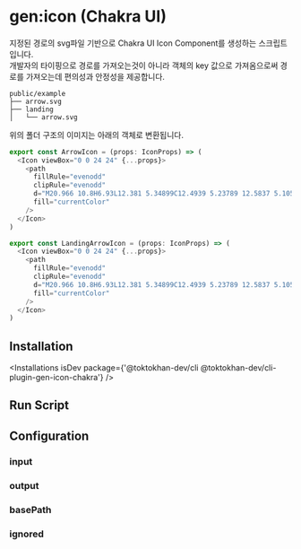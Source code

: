 


# gen:icon (Chakra UI)

#### <GithubIcon href="#installation"/> <NpmIcon  href="#installation"/>


지정된 경로의 svg파일 기반으로 Chakra UI Icon Component를 생성하는 스크립트입니다.<br/>
개발자의 타이핑으로 경로를 가져오는것이 아니라 객체의 key 값으로 가져옴으로써 경로를 가져오는데 편의성과 안정성을 제공합니다.

```
public/example
├── arrow.svg
├── landing
│   └── arrow.svg
```

위의 폴더 구조의 이미지는 아래의 객체로 변환됩니다.

```ts
export const ArrowIcon = (props: IconProps) => (
  <Icon viewBox="0 0 24 24" {...props}>
    <path
      fillRule="evenodd"
      clipRule="evenodd"
      d="M20.966 10.8H6.93L12.381 5.34899C12.4939 5.23789 12.5837 5.10554 12.6452 4.95956C12.7068 4.81358 12.7388 4.65687 12.7394 4.49847C12.74 4.34006 12.7093 4.18309 12.649 4.03662C12.5887 3.89014 12.5 3.75706 12.3879 3.64505C12.2759 3.53304 12.1428 3.44431 11.9964 3.38399C11.8499 3.32367 11.6929 3.29294 11.5345 3.29359C11.3761 3.29423 11.2194 3.32624 11.0734 3.38775C10.9275 3.44926 10.7951 3.53907 10.684 3.65199L3.184 11.152C3.181 11.154 3.18 11.158 3.177 11.161C3.01249 11.3289 2.9009 11.5414 2.8561 11.7722C2.8113 12.0029 2.83526 12.2417 2.925 12.459C2.985 12.602 3.07 12.729 3.177 12.839L3.184 12.849L10.684 20.349C10.919 20.583 11.226 20.699 11.532 20.699C11.7693 20.699 12.0012 20.6286 12.1985 20.4968C12.3958 20.365 12.5496 20.1777 12.6405 19.9585C12.7313 19.7393 12.7552 19.4981 12.709 19.2654C12.6628 19.0327 12.5487 18.8189 12.381 18.651L6.931 13.2H20.967C21.2853 13.2 21.5905 13.0736 21.8155 12.8485C22.0406 12.6235 22.167 12.3182 22.167 12C22.167 11.6817 22.0406 11.3765 21.8155 11.1515C21.5905 10.9264 21.2853 10.8 20.967 10.8"
      fill="currentColor"
    />
  </Icon>
)

export const LandingArrowIcon = (props: IconProps) => (
  <Icon viewBox="0 0 24 24" {...props}>
    <path
      fillRule="evenodd"
      clipRule="evenodd"
      d="M20.966 10.8H6.93L12.381 5.34899C12.4939 5.23789 12.5837 5.10554 12.6452 4.95956C12.7068 4.81358 12.7388 4.65687 12.7394 4.49847C12.74 4.34006 12.7093 4.18309 12.649 4.03662C12.5887 3.89014 12.5 3.75706 12.3879 3.64505C12.2759 3.53304 12.1428 3.44431 11.9964 3.38399C11.8499 3.32367 11.6929 3.29294 11.5345 3.29359C11.3761 3.29423 11.2194 3.32624 11.0734 3.38775C10.9275 3.44926 10.7951 3.53907 10.684 3.65199L3.184 11.152C3.181 11.154 3.18 11.158 3.177 11.161C3.01249 11.3289 2.9009 11.5414 2.8561 11.7722C2.8113 12.0029 2.83526 12.2417 2.925 12.459C2.985 12.602 3.07 12.729 3.177 12.839L3.184 12.849L10.684 20.349C10.919 20.583 11.226 20.699 11.532 20.699C11.7693 20.699 12.0012 20.6286 12.1985 20.4968C12.3958 20.365 12.5496 20.1777 12.6405 19.9585C12.7313 19.7393 12.7552 19.4981 12.709 19.2654C12.6628 19.0327 12.5487 18.8189 12.381 18.651L6.931 13.2H20.967C21.2853 13.2 21.5905 13.0736 21.8155 12.8485C22.0406 12.6235 22.167 12.3182 22.167 12C22.167 11.6817 22.0406 11.3765 21.8155 11.1515C21.5905 10.9264 21.2853 10.8 20.967 10.8"
      fill="currentColor"
    />
  </Icon>
)
```


## Installation

<Installations
  isDev
  package={'@toktokhan-dev/cli @toktokhan-dev/cli-plugin-gen-icon-chakra'}
/>

## Run Script

<TokriptRunScript cmd="gen:icon"/>

## Configuration

<TokriptConfigExample cmd="gen:icon" exportedName="genIcon" packageName="@toktokhan-dev/cli-plugin-gen-icon"/>

### input

<TokriptConfigItem
    command="gen:icon"
    optName="input"
    desc="아이콘 파일이 위치한 디렉토리 경로"
    type="string" 
    default="public" 
    exampleValue="path/to/icon"
    cliOpt
    cliOptAlias="i" 
 />

### output

<TokriptConfigItem
    command="gen:icon"
    optName="output"
    desc="생성될 파일이 위치할 경로"
    type="string" 
    default="src/generated/path/icons.ts" 
    exampleValue="path/to/icon"
    cliOpt 
    cliOptAlias="o" 
 />


### basePath

 <TokriptConfigItem
    command="gen:icon"
    optName="basePath"
    desc="생성될 객체의 value 에 할당될 경로의 base-path 입니다"
    type="string" 
    default="" 
    exampleValue="/"
    cliOpt
    cliOptAlias="b" 
 />


### ignored

 <TokriptConfigItem
    command="gen:icon"
    optName="ignored"
    desc="제외 될 아이콘 파일을 판별하는 패턴으로써, 파일이름 또는 폴더명이 패턴과 일치할 경우에 객체에서 제외 됩니다."
    type="string[]" 
    default="['*node_module*']" 
    exampleValue="['/some-folder/*']"
    cliOpt
    cliOptAlias="ig" 
 />

